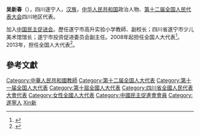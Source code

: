 '''吴新春'''（{{bd|1972年||}}），四川遂宁人，[[汉族|汉族]]，[[中华人民共和国|中华人民共和国]]政治人物、[[第十二届全国人民代表大会|第十二届全国人民代表大会]]四川地区代表。

加入[[中国民主促进会|中国民主促进会]]。歷任遂宁市高升实验小学教師、副校长；四川省遂宁市少儿美术馆馆长；遂宁市投资促进委员会副主任。2008年起担任全国人大代表<ref>{{cite news|title=全国人大代表信息-吴新春|url=http://210.82.31.1:8084/delegate/viewDelegate.action?dbid=112188|accessdate=2013-04-05|newspaper=全国人大网|archive-url=https://web.archive.org/web/20140522092748/http://www.npc.gov.cn/delegate/viewDelegate.action?dbid=112188|archive-date=2014-05-22|dead-url=yes}}</ref>。2013年，担任全国人大代表<ref>{{cite news|title=全国人大代表信息-吴新春|url=http://210.82.31.1:8084/delegate/viewDelegate.action?dbid=122155|accessdate=2013-04-05|newspaper=全国人大网|archive-url=https://web.archive.org/web/20140522092759/http://www.npc.gov.cn/delegate/viewDelegate.action?dbid=122155|archive-date=2014-05-22|dead-url=yes}}</ref>。

==參考文獻==
{{reflist}}
{{中国政治人物小作品}}
{{DEFAULTSORT:Wu吳}}
[[Category:中華人民共和國教師|Category:中華人民共和國教師]]
[[Category:第十二届全国人大代表|Category:第十二届全国人大代表]]
[[Category:第十一届全国人大代表|Category:第十一届全国人大代表]]
[[Category:第十屆全國人大代表|Category:第十屆全國人大代表]]
[[Category:四川省全國人民代表大會代表|Category:四川省全國人民代表大會代表]]
[[Category:女性全國人大代表|Category:女性全國人大代表]]
[[Category:中國民主促進會會員|Category:中國民主促進會會員]]
[[Category:遂寧人|Category:遂寧人]]
[[Category:吳姓|Xin新]]